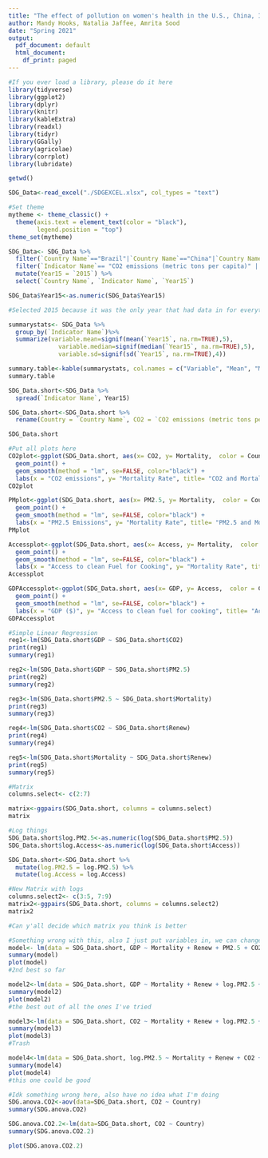 ```yaml
---
title: "The effect of pollution on women's health in the U.S., China, India, Brazil, and Russia"
author: Mandy Hooks, Natalia Jaffee, Amrita Sood
date: "Spring 2021"
output:
  pdf_document: default
  html_document:
    df_print: paged
---
```


```r
#If you ever load a library, please do it here
library(tidyverse)
library(ggplot2)
library(dplyr)
library(knitr)
library(kableExtra)
library(readxl)
library(tidyr)
library(GGally)
library(agricolae)
library(corrplot)
library(lubridate)

getwd()

SDG_Data<-read_excel("./SDGEXCEL.xlsx", col_types = "text")

#Set theme
mytheme <- theme_classic() +
  theme(axis.text = element_text(color = "black"), 
        legend.position = "top")
theme_set(mytheme)

SDG_Data<- SDG_Data %>%
  filter(`Country Name`=="Brazil"|`Country Name`=="China"|`Country Name`=="United States" | `Country Name`== "Russian Federation" |`Country Name`=="India" | `Country Name` == "Canada" | `Country Name`== "Argentina" | `Country Name`=="Chile" | `Country Name`== "Japan"| `Country Name`== "Germany" | `Country Name`=="Nigeria"| `Country Name`== "Saudi Arabia"| `Country Name`=="Indonesia") %>%
  filter(`Indicator Name`== "CO2 emissions (metric tons per capita)" | `Indicator Name`=="PM2.5 air pollution, mean annual exposure (micrograms per cubic meter)" |`Indicator Name`=="Renewable electricity output (% of total electricity output)"| `Indicator Name`=="Mortality from CVD, cancer, diabetes or CRD between exact ages 30 and 70, female (%)"|`Indicator Name`=="GDP per capita (current US$)"| `Indicator Name` == "Access to clean fuels and technologies for cooking (% of population)") %>%
  mutate(Year15 = `2015`) %>%
  select(`Country Name`, `Indicator Name`, `Year15`) 

SDG_Data$Year15<-as.numeric(SDG_Data$Year15)

#Selected 2015 because it was the only year that had data in for everything


```

```r

summarystats<- SDG_Data %>%
  group_by(`Indicator Name`)%>%
  summarize(variable.mean=signif(mean(`Year15`, na.rm=TRUE),5),
              variable.median=signif(median(`Year15`, na.rm=TRUE),5),
              variable.sd=signif(sd(`Year15`, na.rm=TRUE),4))

summary.table<-kable(summarystats, col.names = c("Variable", "Mean", "Median", "Standard Deviation"), caption = "Summary Statistics of Variables in Countries")
summary.table

```

```r
SDG_Data.short<-SDG_Data %>%
  spread(`Indicator Name`, Year15)

```

```r

SDG_Data.short<-SDG_Data.short %>%
  rename(Country = `Country Name`, CO2 = `CO2 emissions (metric tons per capita)`, Mortality = `Mortality from CVD, cancer, diabetes or CRD between exact ages 30 and 70, female (%)`, GDP = `GDP per capita (current US$)`, PM2.5 = `PM2.5 air pollution, mean annual exposure (micrograms per cubic meter)`, Renew = `Renewable electricity output (% of total electricity output)`, Access = `Access to clean fuels and technologies for cooking (% of population)`)

SDG_Data.short
```
```r
#Put all plots here
CO2plot<-ggplot(SDG_Data.short, aes(x= CO2, y= Mortality,  color = Country)) +
  geom_point() +
  geom_smooth(method = "lm", se=FALSE, color="black") +
  labs(x = "CO2 emissions", y= "Mortality Rate", title= "CO2 and Mortality")
CO2plot

PMplot<-ggplot(SDG_Data.short, aes(x= PM2.5, y= Mortality,  color = Country)) +
  geom_point() +
  geom_smooth(method = "lm", se=FALSE, color="black") +
  labs(x = "PM2.5 Emissions", y= "Mortality Rate", title= "PM2.5 and Mortality")
PMplot

Accessplot<-ggplot(SDG_Data.short, aes(x= Access, y= Mortality,  color = Country)) +
  geom_point() +
  geom_smooth(method = "lm", se=FALSE, color="black") +
  labs(x = "Access to clean Fuel for Cooking", y= "Mortality Rate", title= "Access to Clean Cooking Fuels and Mortality")
Accessplot

GDPAccessplot<-ggplot(SDG_Data.short, aes(x= GDP, y= Access,  color = Country)) +
  geom_point() +
  geom_smooth(method = "lm", se=FALSE, color="black") +
  labs(x = "GDP ($)", y= "Access to clean fuel for cooking", title= "Access to Clean Cooking Fuels and GDP")
GDPAccessplot
```



```r
#Simple Linear Regression
reg1<-lm(SDG_Data.short$GDP ~ SDG_Data.short$CO2)
print(reg1)
summary(reg1)

reg2<-lm(SDG_Data.short$GDP ~ SDG_Data.short$PM2.5)
print(reg2)
summary(reg2)

reg3<-lm(SDG_Data.short$PM2.5 ~ SDG_Data.short$Mortality)
print(reg3)
summary(reg3)

reg4<-lm(SDG_Data.short$CO2 ~ SDG_Data.short$Renew)
print(reg4)
summary(reg4)

reg5<-lm(SDG_Data.short$Mortality ~ SDG_Data.short$Renew)
print(reg5)
summary(reg5)

#Matrix
columns.select<- c(2:7)

matrix<-ggpairs(SDG_Data.short, columns = columns.select)
matrix

#Log things
SDG_Data.short$log.PM2.5<-as.numeric(log(SDG_Data.short$PM2.5))
SDG_Data.short$log.Access<-as.numeric(log(SDG_Data.short$Access))

SDG_Data.short<-SDG_Data.short %>%
  mutate(log.PM2.5 = log.PM2.5) %>%
  mutate(log.Access = log.Access)

#New Matrix with logs
columns.select2<- c(3:5, 7:9)
matrix2<-ggpairs(SDG_Data.short, columns = columns.select2)
matrix2

#Can y'all decide which matrix you think is better

#Something wrong with this, also I just put variables in, we can change them
model<- lm(data = SDG_Data.short, GDP ~ Mortality + Renew + PM2.5 + CO2 +Access)
summary(model)
plot(model)
#2nd best so far

model2<-lm(data = SDG_Data.short, GDP ~ Mortality + Renew + log.PM2.5 + CO2 +log.Access)
summary(model2)
plot(model2)
#the best out of all the ones I've tried

model3<-lm(data = SDG_Data.short, CO2 ~ Mortality + Renew + log.PM2.5 + GDP +log.Access)
summary(model3)
plot(model3)
#Trash

model4<-lm(data = SDG_Data.short, log.PM2.5 ~ Mortality + Renew + CO2 + log.Access + GDP)
summary(model4)
plot(model4)
#this one could be good
```



```r

#Idk something wrong here, also have no idea what I'm doing
SDG.anova.CO2<-aov(data=SDG_Data.short, CO2 ~ Country)
summary(SDG.anova.CO2)

SDG.anova.CO2.2<-lm(data=SDG_Data.short, CO2 ~ Country)
summary(SDG.anova.CO2.2)

plot(SDG.anova.CO2.2)

```


